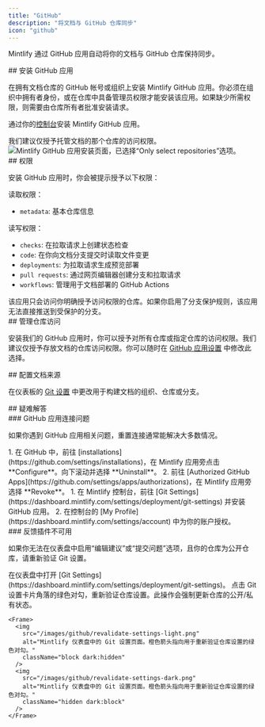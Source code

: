 ```yaml
---
title: "GitHub"
description: "将文档与 GitHub 仓库同步"
icon: "github"
---
```


Mintlify 通过 GitHub 应用自动将你的文档与 GitHub 仓库保持同步。

<div id="installing-the-github-app">
  ## 安装 GitHub 应用
</div>

在拥有文档仓库的 GitHub 帐号或组织上安装 Mintlify GitHub 应用。你必须在组织中拥有者身份，或在仓库中具备管理员权限才能安装该应用。如果缺少所需权限，则需要由仓库所有者批准安装请求。

通过你的[控制台](https://dashboard.mintlify.com/settings/organization/github-app)安装 Mintlify GitHub 应用。

<Tip>
我们建议仅授予托管文档的那个仓库的访问权限。
</Tip>

<Frame>
  <img className="h-80" alt="Mintlify GitHub 应用安装页面，已选择“Only select repositories”选项。" src="/images/github/select-repos.png" />
</Frame>

<div id="permissions">
  ## 权限
</div>

安装 GitHub 应用时，你会被提示授予以下权限：

读取权限：

* `metadata`: 基本仓库信息

读写权限：

* `checks`: 在拉取请求上创建状态检查
* `code`: 在你向文档分支提交时读取文件变更
* `deployments`: 为拉取请求生成预览部署
* `pull requests`: 通过网页编辑器创建分支和拉取请求
* `workflows`: 管理用于文档部署的 GitHub Actions

<Info>
该应用只会访问你明确授予访问权限的仓库。如果你启用了分支保护规则，该应用无法直接推送到受保护的分支。
</Info>

<div id="managing-repository-access">
  ## 管理仓库访问
</div>

安装我们的 GitHub 应用时，你可以授予对所有仓库或指定仓库的访问权限。我们建议仅授予存放文档的仓库访问权限。你可以随时在 [GitHub 应用设置](https://github.com/apps/mintlify/installations/new) 中修改此选择。

<div id="configuring-docs-source">
  ## 配置文档来源
</div>

在仪表板的 [Git 设置](https://dashboard.mintlify.com/settings/deployment/git-settings) 中更改用于构建文档的组织、仓库或分支。

<div id="troubleshooting">
  ## 疑难解答
</div>

<div id="github-app-connection-issues">
  ### GitHub 应用连接问题
</div>

如果你遇到 GitHub 应用相关问题，重置连接通常能解决大多数情况。

<Steps>
  <Step title="通过 GitHub 卸载 Mintlify 应用">
    1. 在 GitHub 中，前往 [installations](https://github.com/settings/installations)，在 Mintlify 应用旁点击 **Configure**。向下滚动并选择 **Uninstall**。
    2. 前往 [Authorized GitHub Apps](https://github.com/settings/apps/authorizations)，在 Mintlify 应用旁选择 **Revoke**。
  </Step>
  <Step title="重新安装 Mintlify 应用">
    1. 在 Mintlify 控制台，前往 [Git Settings](https://dashboard.mintlify.com/settings/deployment/git-settings) 并安装 GitHub 应用。
    2. 在控制台的 [My Profile](https://dashboard.mintlify.com/settings/account) 中为你的账户授权。
  </Step>
</Steps>

<div id="feedback-add-ons-are-unavailable">
  ### 反馈插件不可用
</div>

如果你无法在仪表盘中启用“编辑建议”或“提交问题”选项，且你的仓库为公开仓库，请重新验证 Git 设置。

<Steps>
  <Step title="前往 Git 设置">
    在仪表盘中打开 [Git Settings](https://dashboard.mintlify.com/settings/deployment/git-settings)。
  </Step>
  <Step title="重新验证设置">
    点击 Git 设置卡片角落的绿色对勾，重新验证仓库设置。此操作会强制更新仓库的公开/私有状态。

    <Frame>
      <img
        src="/images/github/revalidate-settings-light.png"
        alt="Mintlify 仪表盘中的 Git 设置页面。橙色箭头指向用于重新验证仓库设置的绿色对勾。"
        className="block dark:hidden"
      />
      <img
        src="/images/github/revalidate-settings-dark.png"
        alt="Mintlify 仪表盘中的 Git 设置页面。橙色箭头指向用于重新验证仓库设置的绿色对勾。"
        className="hidden dark:block"
      />
    </Frame>
  </Step>
</Steps>